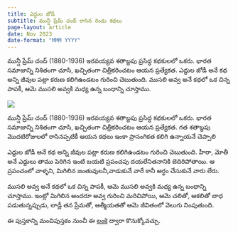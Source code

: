 ```yaml
---
title: ఎద్దుల జోడీ
subtitle: మున్షీ ప్రేమ్ చంద్ రాసిన రెండు కథలు
page-layout: article
date: Nov 2023
date-format: "MMM YYYY"
---
```

మున్షీ ప్రేమ్ చంద్ (1880-1936) ఇరవయ్యవ శతాబ్దపు ప్రసిద్ధ కథకులలో ఒకరు. భారత సమాజాన్ని నిశితంగా చూసి, ఖచ్చితంగా చిత్రీకరించటం ఆయన ప్రత్యేకత. ఎద్దుల జోడీ అనే కథ అన్ని జీవుల పట్లా కరుణ కలిగిఉండటం గురించి చెబుతుంది. ముసలి అవ్వ అనే కథలో ఒక చిన్న పాపకీ, ఆమె ముసలి అవ్వకి మధ్య ఉన్న బంధాన్ని చూస్తాము.

::: {.column-margin}
![](eddula-jodi.jpg)
:::

మున్షీ ప్రేమ్ చంద్ (1880-1936) ఇరవయ్యవ శతాబ్దపు ప్రసిద్ధ కథకులలో ఒకరు. భారత సమాజాన్ని నిశితంగా చూసి, ఖచ్చితంగా చిత్రీకరించటం ఆయన ప్రత్యేకత. గత శతాబ్దపు మొదటిరోజులలో రాసినప్పటికీ ఆయన కథలు ఇంకా ప్రాసంగికత కలిగి ఉన్నాయనే చెప్పాలి 

ఎద్దుల జోడీ అనే కథ అన్ని జీవుల పట్లా కరుణ కలిగిఉండటం గురించి చెబుతుంది. హీరా, మోతీ అనే ఎద్దులు తాము 
పెరిగిన ఇంటి బయటి ప్రపంచపు దయలేనితనానికి బెదిరిపోతాయి. ఆ ప్రపంచంలో వాళ్ళని, మిగిలిన జంతువులనీ,వాడుకునే వారే కానీ అర్థం చేసుకునే వారు లేరు. 

ముసలి అవ్వ అనే కథలో ఒక చిన్న పాపకీ, ఆమె ముసలి అవ్వకి మధ్య ఉన్న బంధాన్ని చూస్తాము. ఇంట్లో మిగిలిన అందరూ అవ్వ గురించి మరిచిపోయి, ఆమె చలితో, ఆకలితో బాధ పడుతున్నప్పుడు, లాడ్లీ తన ప్రేమతో, ఆత్మీయతతో
ఆమె జీవితంలో వెలుగు నింపుతుంది.  

ఈ పుస్తకాన్ని మంచిపుస్తకం నుంచీ ఈ [లంకె](https://manchipustakam.in/product/eddula-jodi/) ద్వారా కొనుక్కోవచ్చు. 


